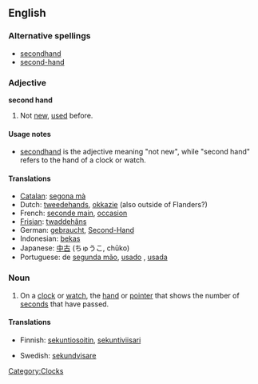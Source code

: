 {{see|secondhand}}
==English==

===Alternative spellings===
*[[secondhand]]
*[[second-hand]]

===Adjective===
'''second hand'''

# {{context|nonstandard|rare}} Not [[new]], [[used]] before.

====Usage notes====
*[[secondhand]] is the adjective meaning "not new", while "second hand" refers to the hand of a clock or watch.

====Translations====
{{rfc-trans|obviously a moved section}}
*[[Catalan]]: [[segona mà]]
*Dutch: [[tweedehands]], [[okkazie]] (also outside of Flanders?)
*French: [[seconde main]], [[occasion]]
*[[Frisian]]: [[twaddehâns]]
*German: [[gebraucht]], [[Second-Hand]]
*Indonesian: [[bekas]]
*Japanese: [[中古]] (ちゅうこ, chūko)
*Portuguese: de [[segunda mão]], [[usado]] {{m}}, [[usada]] {{f}}

===Noun===
{{en-noun|sg=[[second]] [[hand]]}}

# On a [[clock]] or [[watch]], the [[hand]] or [[pointer]] that shows the number of [[second]]s that have passed.

====Translations====
{{trans-top|the hand or pointer that shows the number of seconds that have passed}}
*Finnish: [[sekuntiosoitin]], [[sekuntiviisari]]
{{trans-mid}}
*Swedish: [[sekundvisare]] {{c}}
{{trans-bottom}}

[[Category:Clocks]]